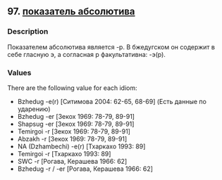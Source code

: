 ## 97. <a href =  'https://agricolamz.github.io/The_Circassian_Isoglosses_Database/97.html'>показатель абсолютива</a>
### Description

Показателем абсолютива является -р. В бжедугском он содержит в себе гласную э, а согласная р факультативна: -э(р).

### Values
There are the following value for each idiom:

* Bzhedug  -e(r) [Ситимова 2004: 62-65, 68-69] (Есть данные по ударению)
* Bzhedug  -er [Зекох 1969: 78-79, 89-91] 
* Shapsug  -er [Зекох 1969: 78-79, 89-91] 
* Temirgoi  -r [Зекох 1969: 78-79, 89-91] 
* Abzakh  -r [Зекох 1969: 78-79, 89-91] 
* NA (Dzhambechi) -e(r) [Тхаркахо 1993: 89] 
* Temirgoi  -r [Тхаркахо 1993: 89] 
* SWC  -r [Рогава, Керашева 1966: 62] 
* Bzhedug  -r / -er [Рогава, Керашева 1966: 62] 

